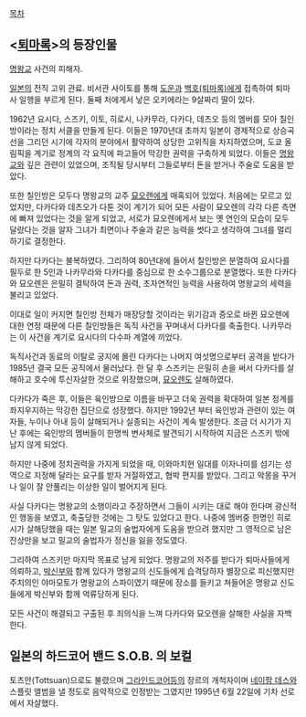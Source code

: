 [[목차]]
== <[[퇴마록]]>의 등장인물 ==

[[명왕교]] 사건의 피해자.

[[일본]]의 전직 고위 관료. 비서관 사이토를 통해 [[도운]]과 [[백호(퇴마록)]]에게 접촉하여 퇴마사 일행을 부르게 된다. 둘째 처에게서 낳은 오키에라는 9살짜리 딸이 있다.

1962년 요시다, 스즈키, 이토, 히로시, 나카무라, 다카다, 데츠오 등의 멤버를 모아 칠인방이라는 정치 서클을 만들게 된다. 이들은 1970년대 초까지 일본이 경제적으로 상승곡선을 그리던 시기에 각자의 분야에서 활약하여 상당한 고위직을 차지하였으며, 도쿄 올림픽을 계기로 정계의 각 요직에 파고들어 막강한 권력을 구축하게 되었다. 이들은 [[명왕교]]와 깊은 관련이 있었으며, 조직될 당시부터 그들로부터 돈을 받거나 주술로 도움을 받았다.

또한 칠인방은 모두다 명왕교의 교주 [[묘오렌]]에게 매혹되어 있었다. 처음에는 모르고 있었지만, 다카다와 데츠오가 다툰 것이 계기가 되어 모든 사람이 묘오렌의 각각 다른 측면에 빠져 있었다는 것을 알게 되었고, 서로가 묘오렌에게서 보는 옛 연인의 모습이 모두 달랐다는 것을 알자 그녀가 최면이나 주술과 같은 능력을 썻다고 생각하여 그녀를 멀리하기로 결정한다.

하지만 다카다는 불복하였다. 그리하여 80년대에 들어서 칠인방은 분열하여 요시다를 필두로 한 5인과 나카무라와 다카다를 중심으로 한 소수그룹으로 분열했다. 또한 다카다와 묘오렌은 은밀히 결탁하여 돈과 권력, 초자연적인 능력을 사용하여 명왕교의 세력을 불리고 있었다.

이대로 일이 커지면 칠인방 전체가 매장당할 것이라는 위기감과 증오로 바뀐 묘오렌에 대한 연정 때문에 다른 칠인방들은 독직 사건을 꾸며내서 다카다를 축출한다. 나카무라는 이 사건을 계기로 요시다의 다수파 계열에 끼었다. 

독직사건과 동료의 이탈로 궁지에 몰린 다카다는 나머지 여섯명으로부터 공격을 받다가 1985년 결국 모든 공직에서 물러났다. 한 달 후 스즈키는 은밀히 손을 써서 다카다를 살해하고 호수에 투신자살한 것으로 위장했으며, [[묘오렌]]도 살해하였다.

다카다가 죽은 후, 이들은 육인방으로 이름을 바꾸고 더욱 권력을 확대하여 일본 정계를 좌지우지하는 막강한 집단으로 성장했다. 하지만 1992년 부터 육인방과 관련이 있는 여자들, 누이나 아내 등이 살해되거나 실종되는 사건이 계속 발생한다. 조금 더 시기가 지난 후에는 육인방의 멤버들이 한명씩 변사체로 발견되기 시작하여 지금은 스즈키 밖에 남지 않게 되었다.

하지만 나중에 정치권력을 가지게 되었을 때, 이와마치현 일대를 이자나미를 섬기는 성역으로 지정해 달라는 요구를 받자 거절하였고, 협박 편지를 받았다. 그리고 악몽을 꾸거나 일이 잘 안풀리는 이상한 일이 벌어지게 된다.

사실 다카다는 명왕교의 소행이라고 주장하면서 그들이 시키는 대로 해야 한다며 광신적인 행동을 보였고, 축출당한 것에는 그 탓도 있었다고 한다. 나중에 멤버중 한명인 히로시가 살해당했을 때는 일본 밀교의 술법자에게 도움을 받으려 했지만 그 영적으로 남은 잔상만을 보고 밀교의 술법자가 정신을 잃을 정도였다.

그리하여 스즈키만 마지막 목표로 남게 되었다. 명왕교의 저주를 받다가 퇴마사들에게 의뢰하고, [[박신부]]와 함께 있다가 명왕교의 신도들에게 습격당하자 별장으로 피신했지만 주치의인 야마모토가 명왕교의 스파이였기 때문에 장소를 들키고 쳐들어온 명왕교 신도들에게 박신부와 함께 억류당하게 된다.

모든 사건이 해결되고 구출된 후 죄의식을 느껴 다카다와 묘오렌을 살해한 사실을 자백한다.

== 일본의 하드코어 밴드 S.O.B. 의 보컬 ==
토츠안(Tottsuan)으로도 불렸으며 [[그라인드코어]]등의 장르의 개척자이며 [[네이팜 데스]]와 스플릿 앨범을 낼 정도로 음악적으로 인정받는 그였지만 1995년 6월 22일에 기차 선로에서 자살했다.
